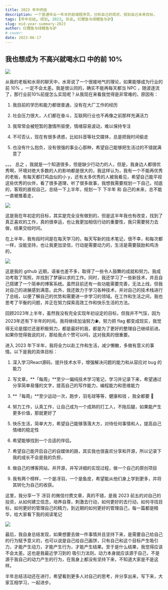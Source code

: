 ```yaml
---
title: 2023 年中终结
description: 一个普通毕业一年半的前端程序员，分析自己的现状，规划自己未来目标，
tags: [年中总结, 规划, 2023, 杂谈, 红鲤鱼与绿鲤鱼与驴]
slug: mid-year-summary-2023
author: 红鲤鱼与绿鲤鱼与驴
# cover:
date: 2023-06-17
---
```


## 我也想成为 不高兴就喝水口 中的前 10%

![](https://blog-1304565468.cos.ap-shanghai.myqcloud.com/work/640.png)

从我的老板和水哥的聊天中，水哥说了一个很接地气的理论，如果能够成为行业的前 10% ，一定不会太差。我是很认同的，确实不能再每天都当 NPC ，随波逐流了，那行业前10%前提怎么实现呢？从我现在来看我觉得是非常难的，原因有：

1.  我目前的学历和能力都很普通，没有在大厂工作的经历

2.  社会压力很大，人们都在奋斗，互联网行业也不再像之前那样充满活力

3.  我常常会被短暂的激情所驱使，情绪容易波动，难以保持专注

4.  不可否认，现在有很多诱惑，比如抖音等社交媒体，总是把我时间偷走

5.  也没有什么抱负，没有很强的事业心那种，希望自己能够把生活过的不错就满意了

。。。 总之 ，我就是一个知道很多，但是缺少行动力的人，但是，我身边人都很优秀啊，环境对绝大多数的人的影响都是很大的，我这样认为，我有一个不能再优秀的老板，有每天都打鸡血似的小 y，还有太多优秀的人被我看见，希望自己能平视这些优秀的伙伴，看了很多道理，听了很多故事，我想我需要规划一下自己，彻底的，客观的直视自己，总结一下上半年，规划一下 下半年 和 自己的未来，总不能一直被推着走，

![](https://blog-1304565468.cos.ap-shanghai.myqcloud.com/work/640-20240731232635847.png)

这是我在年初定的目标，其实是完全没有做到的，但是这半年我也有改变，找到了真正喜欢的工作，真的很幸运，也让我更加相信行动的重要性，我只需要努力去做，结果交给时间。

在上半年，我有段时间是在每天学习的，每天写新的技术笔记，很不幸，和每次都一样，没能坚持，也让我更加坚信，行动是需要动力的，生活是需要鼓励和鸡汤的，

![](https://blog-1304565468.cos.ap-shanghai.myqcloud.com/work/640-20240731232639917.png)

这是我的 github 近期，语雀也差不多，取得了一些令人鼓舞的成就和努力。我成功考取了驾照，并找到了梦寐以求的工作。同时，我还学习了一些新技术，并且自己搭建了一个简单的博客系统。虽然目前还有一些功能需要完善，无法上线，但我对自己的进展感到满意。此外，我还致力于学习各种技术，并对自己的技术栈进行了总结，以便了解自己的优势和需要进一步学习的领域。在工作和生活之间，我也思考了平衡的问题，并正在努力探索高效工作和快乐生活的方法。

回顾2023年上半年，虽然我没有完全实现年初设定的目标，但我并不气馁，因为2023年还有下半年的时间。我将继续加油努力⛽️，努力把 flag 都变成现实，我觉得无论是摆烂还是积极努力，都是最好的我，都是为了更好的整理自己继续前进。如果你觉得我说的对，那给我点个赞可以吗，这对我真的很重要。

进入 2023 年下半年，我将全力以赴工作和生活，减少懒散，多做有意义的事情。以下是我的具体目标：

1.  深入学习React源码，提升技术水平，增强解决问题的能力和从容应对 bug 的能力

2.  写文章，**「每周」**至少一偏纯技术学习笔记，学习并记录下来，希望通过分享简单易懂的文字，提高自己的写作能力，编程能力和思维能力

3.  **「每周」**至少运动一次，跑步，羽毛球等等，健康和钱 ，我全都要 🐶

4.  努力工作，认真工作，让自己成为一个成熟的打工人，不拖后腿，如果能产生更多价值，那就更好了

5.  快乐生活，简单大方，希望自己能够落落大方，对待任何事情和人，提高自己情绪的稳定性

6.  希望能够找到一个合适的伴侣。

7.  希望自己能开启自己的自媒体的路，其实我也很喜欢分享和开源，所以记录下我的成长不会是我的负担，

8.  做自己的博客网站，并开源，并写详细的实现过程，做一个自己的原创项目

9.  我有两个榜样，一个是冴羽，一个是鱼皮，希望能从他们身上学到更多，并将其转化为自己的收获。

这里，我分享一下 冴羽 的微信付费文章，真的不错，是我 2023 前五的对自己的投资，从如何建立信念，培养自尊，刺激去行动，如何更好的去行动，如何寻找目标，如何更好的管理自己的精力，到近期的如何更好的管理自己，每一篇都是精华，给大家看下我的阅读笔记

![](https://blog-1304565468.cos.ap-shanghai.myqcloud.com/work/640-20240731232644348.png)

最后，我自身总结发现，如果想要去做一件事情并且坚持下来，是需要自己给自己的行为赋予意义的，也可以说是自己给自己画饼，只有自己和这个目标产生吸引力，才能产生动力，才能产生行为，才能产生结果。至于是什么结果，我觉得应该不会太差。这也是我最近学习到的 吸引力法则，动力本身就应该源于自己，不是源于我自己的动力产生的行为，在我身上都没有坚持下来，不知道大家是不是这样。

半年总结活动还在进行，希望看到更多人对自己的思考，并分享出来，写下来，大家互相学习，一起进步。
